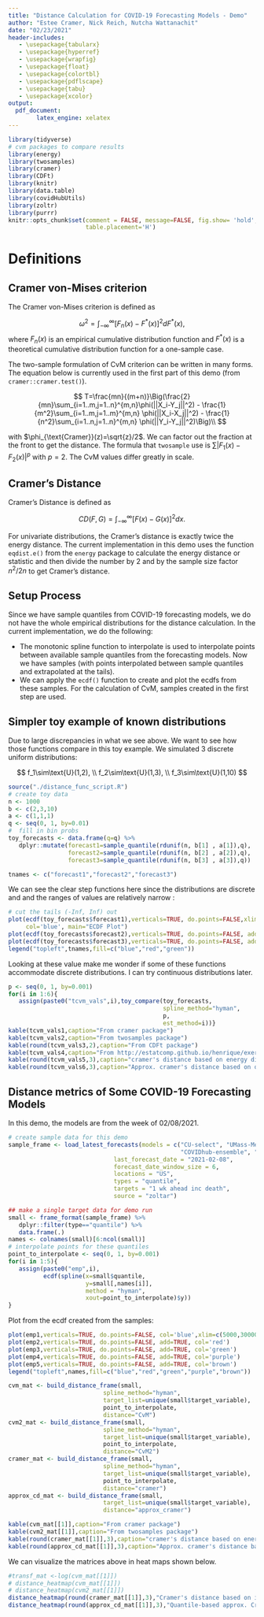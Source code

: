 ```yaml
---
title: "Distance Calculation for COVID-19 Forecasting Models - Demo"
author: "Estee Cramer, Nick Reich, Nutcha Wattanachit"
date: "02/23/2021"
header-includes:
   - \usepackage{tabularx}
   - \usepackage{hyperref}
   - \usepackage{wrapfig}
   - \usepackage{float}
   - \usepackage{colortbl}
   - \usepackage{pdflscape}
   - \usepackage{tabu}
   - \usepackage{xcolor}
output:
  pdf_document:
        latex_engine: xelatex
---
```


```r
library(tidyverse)
# cvm packages to compare results
library(energy)
library(twosamples)
library(cramer)
library(CDFt)
library(knitr)
library(data.table)
library(covidHubUtils)
library(zoltr)
library(purrr)
knitr::opts_chunk$set(comment = FALSE, message=FALSE, fig.show= 'hold', fig.pos="H",
                      table.placement='H')
```

# Definitions

## Cramer von-Mises criterion

The Cramer von-Mises criterion is defined as 

$$
\omega^2=\int^\infty_{-\infty}[F_n(x)-F^*(x)]^2dF^*(x),
$$
where $F_{n}(x)$ is an empirical cumulative distribution function and $F^*(x)$ is a theoretical cumulative distribution function for a one-sample case. 

The two-sample formulation of CvM criterion can be written in many forms. The equation below is currently used in the first part of this demo (from `cramer::cramer.test()`).

$$
T=\frac{mn}{(m+n)}\Big(\frac{2}{mn}\sum_{i=1..m,j=1..n}^{m,n}\phi(||X_i-Y_j||^2) - \frac{1}{m^2}\sum_{i=1..m,j=1..m}^{m,n} \phi(||X_i-X_j||^2) - \frac{1}{n^2}\sum_{i=1..n,j=1..n}^{m,n} \phi(||Y_i-Y_j||^2)\Big)\\
$$

with $\phi_{\text{Cramer}}(z)=\sqrt{z}/2$. We can factor out the fraction at the front to get the distance. The formula that `twosample` use is $\sum|F_1(x)-F_2(x)|^p$ with $p=2$. The CvM values differ greatly in scale. 


## Cramer's Distance

Cramer's Distance is defined as 

$$
CD(F,G)=\int^\infty_{-\infty}[F(x)-G(x)]^2dx.
$$

For univariate distributions, the Cramer's distance is exactly twice the energy distance. The current implementation in this demo uses the function `eqdist.e()` from the `energy` package to calculate the energy distance or statistic and then divide the number by 2 and by the sample size factor $n^2/2n$ to get Cramer's distance. 

## Setup Process

Since we have sample quantiles from COVID-19 forecasting models, we do not have the whole empirical distributions for the distance calculation. In the current implementation, we do the following:

- The monotonic spline function to interpolate is used to interpolate points between available sample quantiles from the forecasting models. Now we have samples (with points interpolated between sample quantiles and extrapolated at the tails).
- We can apply the `ecdf()` function to create and plot the ecdfs from these samples. For the calculation of CvM, samples created in the first step are  used. 

## Simpler toy example of known distributions

Due to large discrepancies in what we see above. We want to see how those functions compare in this toy example. We simulated 3 discrete uniform distributions:

$$
f_1\sim\text{U}(1,2), \\
f_2\sim\text{U}(1,3), \\
f_3\sim\text{U}(1,10)
$$

```r
source("./distance_func_script.R")
# create toy data
n <- 1000
b <- c(2,3,10)
a <- c(1,1,1)
q <- seq(0, 1, by=0.01)
#  fill in bin probs
toy_forecasts <- data.frame(q=q) %>%
   dplyr::mutate(forecast1=sample_quantile(rdunif(n, b[1] , a[1]),q),
                 forecast2=sample_quantile(rdunif(n, b[2] , a[2]),q),
                 forecast3=sample_quantile(rdunif(n, b[3] , a[3]),q))

tnames <- c("forecast1","forecast2","forecast3")
```

We can see the clear step functions here since the distributions are discrete and and the ranges of values are relatively narrow :

```r
# cut the tails (-Inf, Inf) out
plot(ecdf(toy_forecasts$forecast1),verticals=TRUE, do.points=FALSE,xlim=c(0,12), 
     col='blue', main="ECDF Plot")
plot(ecdf(toy_forecasts$forecast2),verticals=TRUE, do.points=FALSE, add=TRUE, col='red')
plot(ecdf(toy_forecasts$forecast3),verticals=TRUE, do.points=FALSE, add=TRUE, col='green')
legend("topleft",tnames,fill=c("blue","red","green"))
```

Looking at these value make me wonder if some of these functions accommodate discrete distributions. I can try continuous distributions later. 

```r
p <- seq(0, 1, by=0.001)
for(i in 1:6){
   assign(paste0("tcvm_vals",i),toy_compare(toy_forecasts,
                                            spline_method="hyman",
                                            p,
                                            est_method=i))}
kable(tcvm_vals1,caption="From cramer package")
kable(tcvm_vals2,caption="From twosamples package")
kable(round(tcvm_vals3,2),caption="From CDFt package")
kable(tcvm_vals4,caption="From http://estatcomp.github.io/henrique/exer_chap8.html")
kable(round(tcvm_vals5,3),caption="cramer's distance based on energy distance from energy package")
kable(round(tcvm_vals6,3),caption="Approx. cramer's distance based on quantile from Johannes")
```

## Distance metrics of Some COVID-19 Forecasting Models

In this demo, the models are from the week of 02/08/2021. 

```r
# create sample data for this demo
sample_frame <- load_latest_forecasts(models = c("CU-select", "UMass-MechBayes", "Covid19Sim-Simulator", 
                                                 "COVIDhub-ensemble", "COVIDhub-baseline"),
                              last_forecast_date = "2021-02-08", 
                              forecast_date_window_size = 6,
                              locations = "US", 
                              types = "quantile", 
                              targets = "1 wk ahead inc death",
                              source = "zoltar")

## make a single target data for demo run
small <- frame_format(sample_frame) %>%
   dplyr::filter(type=="quantile") %>%
   data.frame(.)
names <- colnames(small)[6:ncol(small)]
# interpolate points for these quantiles
point_to_interpolate <- seq(0, 1, by=0.001)
for(i in 1:5){
   assign(paste0("emp",i),
          ecdf(spline(x=small$quantile, 
                      y=small[,names[i]], 
                      method = "hyman",
                      xout=point_to_interpolate)$y))
}
```

Plot from the ecdf created from the samples:

```r
plot(emp1,verticals=TRUE, do.points=FALSE, col='blue',xlim=c(5000,30000), main="ECDF Plot")
plot(emp2,verticals=TRUE, do.points=FALSE, add=TRUE, col='red')
plot(emp3,verticals=TRUE, do.points=FALSE, add=TRUE, col='green')
plot(emp4,verticals=TRUE, do.points=FALSE, add=TRUE, col='purple')
plot(emp5,verticals=TRUE, do.points=FALSE, add=TRUE, col='brown')
legend("topleft",names,fill=c("blue","red","green","purple","brown"))
```


```r
cvm_mat <- build_distance_frame(small, 
                           spline_method="hyman",
                           target_list=unique(small$target_variable),
                           point_to_interpolate,
                           distance="CvM")
cvm2_mat <- build_distance_frame(small, 
                           spline_method="hyman",
                           target_list=unique(small$target_variable),
                           point_to_interpolate,
                           distance="CvM2")
cramer_mat <- build_distance_frame(small, 
                           spline_method="hyman",
                           target_list=unique(small$target_variable),
                           point_to_interpolate,
                           distance="cramer")
approx_cd_mat <- build_distance_frame(small, 
                           target_list=unique(small$target_variable),
                           distance="approx_cramer")
```

```r
kable(cvm_mat[[1]],caption="From cramer package")
kable(cvm2_mat[[1]],caption="From twosamples package")
kable(round(cramer_mat[[1]],3),caption="cramer's distance based on energy distance from energy package")
kable(round(approx_cd_mat[[1]],3),caption="Approx. cramer's distance based on quantile from Johannes")
```

We can visualize the matrices above in heat maps shown below.

```r
#transf_mat <-log(cvm_mat[[1]])
# distance_heatmap(cvm_mat[[1]])
# distance_heatmap(cvm2_mat[[1]])
distance_heatmap(round(cramer_mat[[1]],3),"Cramer's distance based on interpolated sample")
distance_heatmap(round(approx_cd_mat[[1]],3),"Quantile-based approx. Cramer's distance")
```

<!-- ## Comparison of CvM values from various sources -->


<!-- ```{r} -->
<!-- for(i in 1:4){ -->
<!--    assign(paste0("cvm_vals",i),build_distance_frame_compare(small, -->
<!--                                        spline_method="hyman", -->
<!--                                        target_list=unique(small$target_variable), -->
<!--                                        point_to_interpolate, -->
<!--                                        est_method=i)) -->
<!-- } -->
<!-- kable(cvm_vals1[[1]],caption="From cramer package") -->
<!-- kable(cvm_vals2[[1]],caption="From twosamples package") -->
<!-- kable(round(cvm_vals3[[1]],2),caption="From  package") -->
<!-- kable(cvm_vals4[[1]],caption="From http://estatcomp.github.io/henrique/exer_chap8.html") -->
<!-- ``` -->
